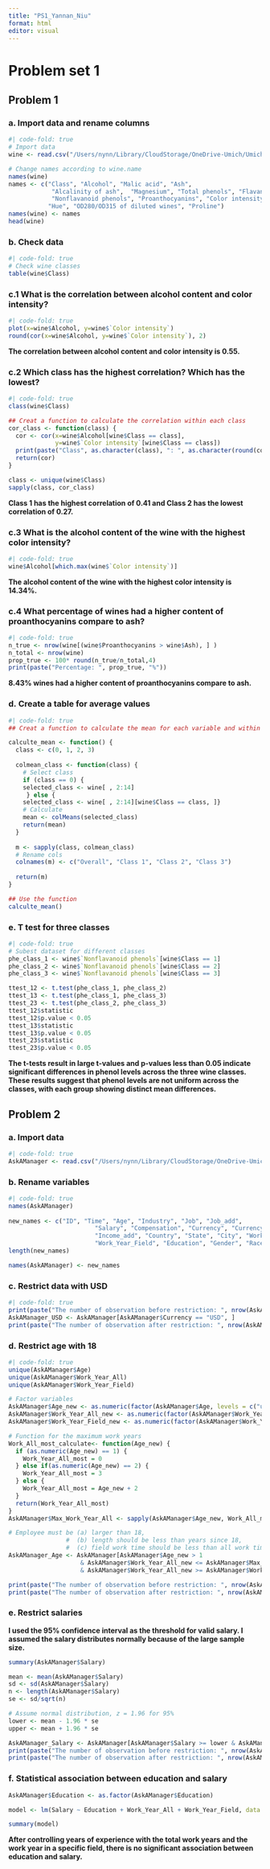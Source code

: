 ```yaml
---
title: "PS1_Yannan_Niu"
format: html
editor: visual
---
```


# Problem set 1

## Problem 1

### a. Import data and rename columns

```r
#| code-fold: true
# Import data
wine <- read.csv("/Users/nynn/Library/CloudStorage/OneDrive-Umich/Umich course/2024_Fall/Stats 506/Stats_506_PS1/wine/wine.data", header = FALSE)

# Change names according to wine.name
names(wine)
names <- c("Class", "Alcohol", "Malic acid", "Ash",
            "Alcalinity of ash",  "Magnesium", "Total phenols", "Flavanoids",
            "Nonflavanoid phenols", "Proanthocyanins", "Color intensity", 
           "Hue", "OD280/OD315 of diluted wines", "Proline")
names(wine) <- names
head(wine)

```

###  b. Check data

```r
#| code-fold: true
# Check wine classes
table(wine$Class)
```

### c.1 What is the correlation between alcohol content and color intensity?

```r
#| code-fold: true
plot(x=wine$Alcohol, y=wine$`Color intensity`)
round(cor(x=wine$Alcohol, y=wine$`Color intensity`), 2)

```

**The correlation between alcohol content and color intensity is 0.55.**

### c.2 Which class has the highest correlation? Which has the lowest?

```r
#| code-fold: true
class(wine$Class)

## Creat a function to calculate the correlation within each class
cor_class <- function(class) {
  cor <- cor(x=wine$Alcohol[wine$Class == class], 
             y=wine$`Color intensity`[wine$Class == class])
  print(paste("Class", as.character(class), ": ", as.character(round(cor, 2))))
  return(cor)
}

class <- unique(wine$Class)
sapply(class, cor_class)
```

**Class 1 has the highest correlation of 0.41 and Class 2 has the lowest correlation of 0.27.**

### c.3 What is the alcohol content of the wine with the highest color intensity?

```r
#| code-fold: true
wine$Alcohol[which.max(wine$`Color intensity`)]
```

**The alcohol content of the wine with the highest color intensity is 14.34%.**

### c.4 What percentage of wines had a higher content of proanthocyanins compare to ash?

```r
#| code-fold: true
n_true <- nrow(wine[(wine$Proanthocyanins > wine$Ash), ] )
n_total <- nrow(wine)
prop_true <- 100* round(n_true/n_total,4)
print(paste("Percentage: ", prop_true, "%"))
```

**8.43% wines had a higher content of proanthocyanins compare to ash.**

### d. Create a table for average values

```r
#| code-fold: true
## Creat a function to calculate the mean for each variable and within classes

calculte_mean <- function() {
  class <- c(0, 1, 2, 3)
  
  colmean_class <- function(class) {
    # Select class
    if (class == 0) {
    selected_class <- wine[ , 2:14]
     } else {
    selected_class <- wine[ , 2:14][wine$Class == class, ]}
    # Calculate
    mean <- colMeans(selected_class)
    return(mean)
  }
  
  m <- sapply(class, colmean_class)
  # Rename cols
  colnames(m) <- c("Overall", "Class 1", "Class 2", "Class 3") 
  
  return(m)
}

## Use the function
calculte_mean()

```

### e. T test for three classes

```r
#| code-fold: true
# Subest dataset for different classes
phe_class_1 <- wine$`Nonflavanoid phenols`[wine$Class == 1]
phe_class_2 <- wine$`Nonflavanoid phenols`[wine$Class == 2]
phe_class_3 <- wine$`Nonflavanoid phenols`[wine$Class == 3]

ttest_12 <- t.test(phe_class_1, phe_class_2)
ttest_13 <- t.test(phe_class_1, phe_class_3)
ttest_23 <- t.test(phe_class_2, phe_class_3)
ttest_12$statistic
ttest_12$p.value < 0.05
ttest_13$statistic
ttest_13$p.value < 0.05
ttest_23$statistic
ttest_23$p.value < 0.05

```

**The t-tests result in large t-values and p-values less than 0.05 indicate significant differences in phenol levels across the three wine classes. These results suggest that phenol levels are not uniform across the classes, with each group showing distinct mean differences.**

## Problem 2

### a. Import data

```r
#| code-fold: true
AskAManager <- read.csv("/Users/nynn/Library/CloudStorage/OneDrive-Umich/Umich course/2024_Fall/Stats 506/Stats_506_PS1/AskAManager.csv")
```

### b. Rename variables

```r
#| code-fold: true
names(AskAManager)
  
new_names <- c("ID", "Time", "Age", "Industry", "Job", "Job_add",
                        "Salary", "Compensation", "Currency", "Currency_add",
                        "Income_add", "Country", "State", "City", "Work_Year_All", 
                        "Work_Year_Field", "Education", "Gender", "Race")
length(new_names)

names(AskAManager) <- new_names
```

### c. Restrict data with USD

```r
#| code-fold: true
print(paste("The number of observation before restriction: ", nrow(AskAManager)))
AskAManager_USD <- AskAManager[AskAManager$Currency == "USD", ]
print(paste("The number of observation after restriction: ", nrow(AskAManager_USD)))
```

### d. Restrict age with 18

```r
#| code-fold: true
unique(AskAManager$Age)
unique(AskAManager$Work_Year_All)
unique(AskAManager$Work_Year_Field)

# Factor variables
AskAManager$Age_new <- as.numeric(factor(AskAManager$Age, levels = c("under 18", "18-24", "25-34", "35-44", "45-54", "55-64", "65 or over")))
AskAManager$Work_Year_All_new <- as.numeric(factor(AskAManager$Work_Year_All, levels = c("1 year or less", "2 - 4 years", "5-7 years", "8 - 10 years", "11 - 20 years", "21 - 30 years", "31 - 40 years", "41 years or more")))
AskAManager$Work_Year_Field_new <- as.numeric(factor(AskAManager$Work_Year_Field, levels = c("1 year or less", "2 - 4 years", "5-7 years", "8 - 10 years", "11 - 20 years", "21 - 30 years", "31 - 40 years", "41 years or more")))

# Function for the maximum work years
Work_All_most_calculate<- function(Age_new) {
  if (as.numeric(Age_new) == 1) {
    Work_Year_All_most = 0
  } else if(as.numeric(Age_new) == 2) {
    Work_Year_All_most = 3
  } else {
    Work_Year_All_most = Age_new + 2
  }
  return(Work_Year_All_most)
}
AskAManager$Max_Work_Year_All <- sapply(AskAManager$Age_new, Work_All_most_calculate)

# Employee must be (a) larger than 18, 
                #  (b) length should be less than years since 18, 
                #  (c) field work time should be less than all work time 
AskAManager_Age <- AskAManager[AskAManager$Age_new > 1 
                    & AskAManager$Work_Year_All_new <= AskAManager$Max_Work_Year_All
                    & AskAManager$Work_Year_All_new >= AskAManager$Work_Year_Field_new, ]

print(paste("The number of observation before restriction: ", nrow(AskAManager)))
print(paste("The number of observation after restriction: ", nrow(AskAManager_Age)))

```

### e. Restrict salaries

**I used the 95% confidence interval as the threshold for valid salary. I assumed the salary distributes normally because of the large sample size.**

```r
summary(AskAManager$Salary)

mean <- mean(AskAManager$Salary)
sd <- sd(AskAManager$Salary)
n <- length(AskAManager$Salary)
se <- sd/sqrt(n)

# Assume normal distribution, z = 1.96 for 95%
lower <- mean - 1.96 * se
upper <- mean + 1.96 * se

AskAManager_Salary <- AskAManager[AskAManager$Salary >= lower & AskAManager$Salary <= upper, ]
print(paste("The number of observation before restriction: ", nrow(AskAManager)))
print(paste("The number of observation after restriction: ", nrow(AskAManager_Salary)))

```

### f. Statistical association between education and salary

```r
AskAManager$Education <- as.factor(AskAManager$Education)

model <- lm(Salary ~ Education + Work_Year_All + Work_Year_Field, data = AskAManager)

summary(model)
```

**After controlling years of experience with the total work years and the work year in a specific field, there is no significant association between education and salary.**
